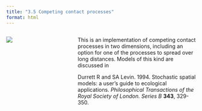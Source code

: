 ```yaml
---
title: "3.5 Competing contact processes"
format: html
---
```


:::: {.columns}
::: {.column width=35%}
[![](3.5-CompetingContactProcess2D.png)](3.5-competing-contact-process-2d.nlogox)
:::

::: {.column width=65%}
This is an implementation of competing contact processes in two dimensions, including an option for one of the processes to spread over long distances. Models of this kind are discussed in

Durrett R and SA Levin. 1994. Stochastic spatial models: a user’s guide to ecological applications. _Philosophical Transactions of the Royal Society of London. Series B_ **343**, 329-350.
:::
::::